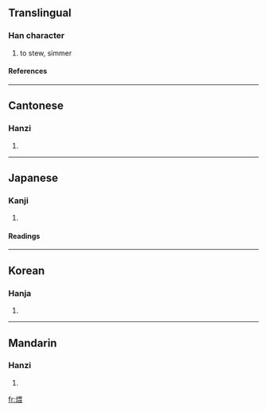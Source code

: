 ==Translingual==
===Han character===
{{Han char|rn=86|rad=火|as=09|sn=13|four=9683<sub>2</sub>|canj=火田一女 (FWMV)}}
# to stew, simmer
====References====
{{Han ref|kx=0678.010|dkj=19228|dj=1089.050|hdz=32217.090|uh=7168|ud=29032|bh=B7DB|bd=47067}}

----
==Cantonese==
===Hanzi===
{{yue-hanzi|jyut=|y=wui1}}
# {{defn|Cantonese}}

----
==Japanese==
===Kanji===
{{ja-kanji|grade=|rs=火09}}
# {{defn|Japanese}} 
====Readings====
{{ja-readings|on=[[わい]] (wai), [[うつ]] (utsu), [[うち]] (uchi)|kun=[[うずみび]] (uzumibi)}}

----
==Korean==
===Hanja===
{{ko-hanja|hangeul=아|eumhun=|rv=|mr=|y=}}
# {{defn|Korean}}

----
==Mandarin==
===Hanzi===
{{cmn-hanzi|pin=[[wēi]] ([[wei1]])|wg=wei<sup>1</sup>}}
# {{defn|Mandarin}}

[[fr:煨]]